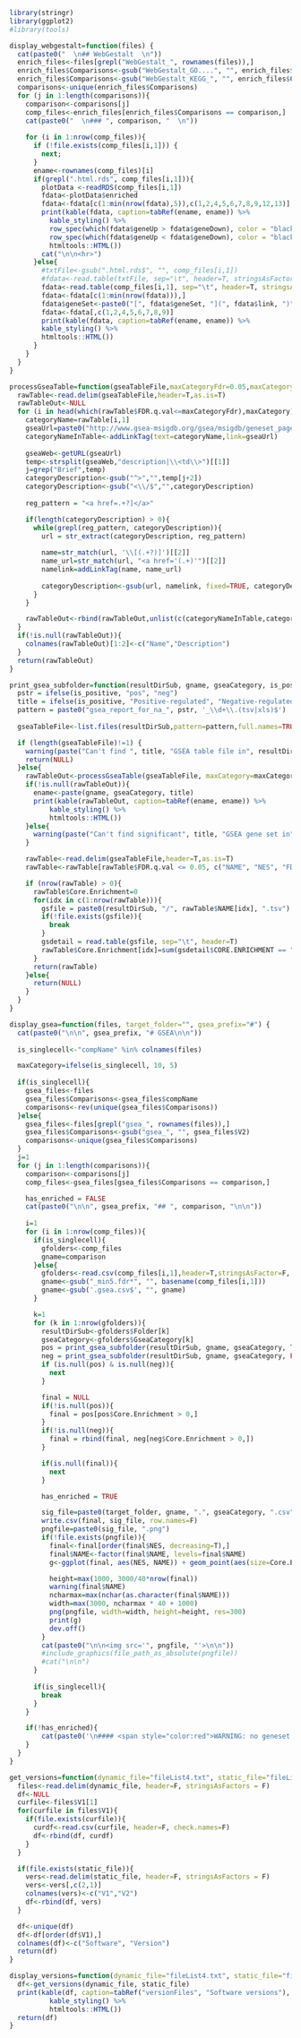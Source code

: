 ```r
library(stringr)
library(ggplot2)
#library(tools)

display_webgestalt=function(files) {
  cat(paste0("  \n## WebGestalt  \n"))
  enrich_files<-files[grepl("WebGestalt_", rownames(files)),]
  enrich_files$Comparisons<-gsub("WebGestalt_GO....", "", enrich_files$V2)
  enrich_files$Comparisons<-gsub("WebGestalt_KEGG_", "", enrich_files$Comparisons)
  comparisons<-unique(enrich_files$Comparisons)
  for (j in 1:length(comparisons)){
    comparison<-comparisons[j]
    comp_files<-enrich_files[enrich_files$Comparisons == comparison,]
    cat(paste0("  \n### ", comparison, "  \n"))
  
    for (i in 1:nrow(comp_files)){
      if (!file.exists(comp_files[i,1])) {
        next;
      }
      ename<-rownames(comp_files)[i]
      if(grepl(".html.rds", comp_files[i,1])){
        plotData <-readRDS(comp_files[i,1])
        fdata<-plotData$enriched
        fdata<-fdata[c(1:min(nrow(fdata),5)),c(1,2,4,5,6,7,8,9,12,13)]
        print(kable(fdata, caption=tabRef(ename, ename)) %>% 
          kable_styling() %>%
          row_spec(which(fdata$geneUp > fdata$geneDown), color = "black", background = "bisque") %>% 
          row_spec(which(fdata$geneUp < fdata$geneDown), color = "black", background = "honeydew") %>%
          htmltools::HTML())
        cat("\n\n<hr>")
      }else{
        #txtFile<-gsub(".html.rds$", "", comp_files[i,1])
        #fdata<-read.table(txtFile, sep="\t", header=T, stringsAsFactors = F)
        fdata<-read.table(comp_files[i,1], sep="\t", header=T, stringsAsFactors = F)
        fdata<-fdata[c(1:min(nrow(fdata))),]
        fdata$geneSet<-paste0("[", fdata$geneSet, "](", fdata$link, ")")
        fdata<-fdata[,c(1,2,4,5,6,7,8,9)]
        print(kable(fdata, caption=tabRef(ename, ename)) %>%
        kable_styling() %>%
        htmltools::HTML())
      }
    }  
  }
}

processGseaTable=function(gseaTableFile,maxCategoryFdr=0.05,maxCategory=5,absLinkPath=FALSE) {
  rawTable<-read.delim(gseaTableFile,header=T,as.is=T)
  rawTableOut<-NULL
  for (i in head(which(rawTable$FDR.q.val<=maxCategoryFdr),maxCategory)) {
    categoryName=rawTable[i,1]
    gseaUrl=paste0("http://www.gsea-msigdb.org/gsea/msigdb/geneset_page.jsp?geneSetName=",categoryName)
    categoryNameInTable<-addLinkTag(text=categoryName,link=gseaUrl)
    
    gseaWeb<-getURL(gseaUrl)
    temp<-strsplit(gseaWeb,"description|\\<td\\>")[[1]]
    j=grep("Brief",temp)
    categoryDescription<-gsub("^>","",temp[j+2])
    categoryDescription<-gsub("<\\/$","",categoryDescription)
    
    reg_pattern = "<a href=.+?]</a>"

    if(length(categoryDescription) > 0){
      while(grepl(reg_pattern, categoryDescription)){
        url = str_extract(categoryDescription, reg_pattern) 
        
        name=str_match(url, '\\[(.+?)]')[[2]]
        name_url=str_match(url, "<a href='(.+)'")[[2]]
        namelink=addLinkTag(name, name_url)
        
        categoryDescription<-gsub(url, namelink, fixed=TRUE, categoryDescription)
      }
    }

    rawTableOut<-rbind(rawTableOut,unlist(c(categoryNameInTable,categoryDescription,rawTable[i,c(4,5,6,8)])))
  }
  if(!is.null(rawTableOut)){
    colnames(rawTableOut)[1:2]<-c("Name","Description")
  }
  return(rawTableOut)
}

print_gsea_subfolder=function(resultDirSub, gname, gseaCategory, is_positive, maxCategory=5){
  pstr = ifelse(is_positive, "pos", "neg")
  title = ifelse(is_positive, "Positive-regulated", "Negative-regulated")
  pattern = paste0("gsea_report_for_na_", pstr, '_\\d+\\.(tsv|xls)$')
        
  gseaTableFile<-list.files(resultDirSub,pattern=pattern,full.names=TRUE)

  if (length(gseaTableFile)!=1) {
    warning(paste("Can't find ", title, "GSEA table file in", resultDirSub))
    return(NULL)
  }else{
    rawTableOut<-processGseaTable(gseaTableFile, maxCategory=maxCategory)
    if(!is.null(rawTableOut)){
      ename<-paste(gname, gseaCategory, title)
      print(kable(rawTableOut, caption=tabRef(ename, ename)) %>%
          kable_styling() %>%
          htmltools::HTML())
    }else{
      warning(paste("Can't find significant", title, "GSEA gene set in", resultDirSub))
    }

    rawTable<-read.delim(gseaTableFile,header=T,as.is=T)
    rawTable<-rawTable[rawTable$FDR.q.val <= 0.05, c("NAME", "NES", "FDR.q.val")]

    if (nrow(rawTable) > 0){
      rawTable$Core.Enrichment=0
      for(idx in c(1:nrow(rawTable))){
        gsfile = paste0(resultDirSub, "/", rawTable$NAME[idx], ".tsv")
        if(!file.exists(gsfile)){
          break
        }
        gsdetail = read.table(gsfile, sep="\t", header=T)
        rawTable$Core.Enrichment[idx]=sum(gsdetail$CORE.ENRICHMENT == "Yes")
      }
      return(rawTable)
    }else{
      return(NULL)
    }
  }
}

display_gsea=function(files, target_folder="", gsea_prefix="#") {
  cat(paste0("\n\n", gsea_prefix, "# GSEA\n\n"))
  
  is_singlecell<-"compName" %in% colnames(files)

  maxCategory=ifelse(is_singlecell, 10, 5)
  
  if(is_singlecell){
    gsea_files<-files
    gsea_files$Comparisons<-gsea_files$compName
    comparisons<-rev(unique(gsea_files$Comparisons))
  }else{
    gsea_files<-files[grepl("gsea_", rownames(files)),]
    gsea_files$Comparisons<-gsub("gsea_", "", gsea_files$V2)
    comparisons<-unique(gsea_files$Comparisons)
  }
  j=1
  for (j in 1:length(comparisons)){
    comparison<-comparisons[j]
    comp_files<-gsea_files[gsea_files$Comparisons == comparison,]

    has_enriched = FALSE
    cat(paste0("\n\n", gsea_prefix, "## ", comparison, "\n\n"))
  
    i=1
    for (i in 1:nrow(comp_files)){
      if(is_singlecell){
        gfolders<-comp_files
        gname=comparison
      }else{
        gfolders<-read.csv(comp_files[i,1],header=T,stringsAsFactor=F, check.names=F)
        gname<-gsub("_min5.fdr*", "", basename(comp_files[i,1]))
        gname<-gsub('.gsea.csv$', "", gname)
      }

      k=1
      for (k in 1:nrow(gfolders)){
        resultDirSub<-gfolders$Folder[k]
        gseaCategory<-gfolders$GseaCategory[k]
        pos = print_gsea_subfolder(resultDirSub, gname, gseaCategory, TRUE, maxCategory=maxCategory)
        neg = print_gsea_subfolder(resultDirSub, gname, gseaCategory, FALSE, maxCategory=maxCategory)
        if (is.null(pos) & is.null(neg)){
          next
        }

        final = NULL
        if(!is.null(pos)){
          final = pos[pos$Core.Enrichment > 0,]
        }
        if(!is.null(neg)){
          final = rbind(final, neg[neg$Core.Enrichment > 0,])
        }

        if(is.null(final)){
          next
        }

        has_enriched = TRUE

        sig_file=paste0(target_folder, gname, ".", gseaCategory, ".csv" )
        write.csv(final, sig_file, row.names=F)
        pngfile=paste0(sig_file, ".png")
        if(!file.exists(pngfile)){
          final<-final[order(final$NES, decreasing=T),]
          final$NAME<-factor(final$NAME, levels=final$NAME)
          g<-ggplot(final, aes(NES, NAME)) + geom_point(aes(size=Core.Enrichment, color=FDR.q.val)) + geom_vline(xintercept=0) + theme_bw() + ylab("") + xlab("Normalized enrichment score")

          height=max(1000, 3000/40*nrow(final))
          warning(final$NAME)
          ncharmax=max(nchar(as.character(final$NAME)))
          width=max(3000, ncharmax * 40 + 1000)
          png(pngfile, width=width, height=height, res=300)
          print(g)
          dev.off()
        }
        cat(paste0("\n\n<img src='", pngfile, "'>\n\n"))
        #include_graphics(file_path_as_absolute(pngfile))
        #cat("\n\n")
      }
      
      if(is_singlecell){
        break
      }
    }  

    if(!has_enriched){
    	cat(paste0('\n#### <span style="color:red">WARNING: no geneset is significantly enriched.</span>\n\n'))
    }
  }
}

get_versions=function(dynamic_file="fileList4.txt", static_file="fileList5.txt"){
  files<-read.delim(dynamic_file, header=F, stringsAsFactors = F)
  df<-NULL
  curfile<-files$V1[1]
  for(curfile in files$V1){
    if(file.exists(curfile)){
      curdf<-read.csv(curfile, header=F, check.names=F)
      df<-rbind(df, curdf)
    }
  }

  if(file.exists(static_file)){
    vers<-read.delim(static_file, header=F, stringsAsFactors = F)
    vers<-vers[,c(2,1)]
    colnames(vers)<-c("V1","V2")
    df<-rbind(df, vers)
  }

  df<-unique(df)
  df<-df[order(df$V1),]
  colnames(df)<-c("Software", "Version")
  return(df)
}

display_versions=function(dynamic_file="fileList4.txt", static_file="fileList5.txt"){
  df<-get_versions(dynamic_file, static_file)
  print(kable(df, caption=tabRef("versionFiles", "Software versions"), row.names=F) %>%
          kable_styling() %>%
          htmltools::HTML())
  return(df)
}
```
